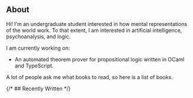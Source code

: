 
<Home>

## About

Hi! I'm an undergraduate student interested in how mental
representations of the world work. To that extent, I am interested in
artificial intelligence, psychoanalysis, and logic.

I am currently working on:

- <Highlight href="https://github.com/jinh0/gentzen">An automated theorem prover</Highlight>
for propositional logic written in OCaml and TypeScript.

A lot of people ask me what books to read, so <Highlight href="/books">here is a list of books</Highlight>.

{/* ## Recently Written */}



</Home>